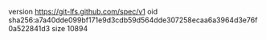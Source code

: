 version https://git-lfs.github.com/spec/v1
oid sha256:a7a40dde099bf171e9d3cdb59d564dde307258ecaa6a3964d3e76f0a522841d3
size 10894
